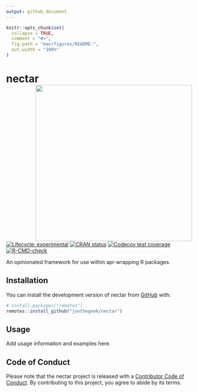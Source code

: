 ```yaml
---
output: github_document
---
```


<!-- README.md is generated from README.Rmd. Please edit that file -->

```r
knitr::opts_chunk$set(
  collapse = TRUE,
  comment = "#>",
  fig.path = "man/figures/README-",
  out.width = "100%"
)
```

# nectar <a href="https://nectar.api2r.org"><img src="man/figures/logo.svg" align="right" height="424" /></a>

<!-- badges: start -->
[![Lifecycle: experimental](https://img.shields.io/badge/lifecycle-experimental-orange.svg)](https://lifecycle.r-lib.org/articles/stages.html#experimental)
[![CRAN status](https://www.r-pkg.org/badges/version/nectar)](https://CRAN.R-project.org/package=nectar)
[![Codecov test coverage](https://codecov.io/gh/jonthegeek/nectar/branch/main/graph/badge.svg)](https://app.codecov.io/gh/jonthegeek/nectar?branch=main)
[![R-CMD-check](https://github.com/jonthegeek/nectar/actions/workflows/R-CMD-check.yaml/badge.svg)](https://github.com/jonthegeek/nectar/actions/workflows/R-CMD-check.yaml)
<!-- badges: end -->

An opinionated framework for use within api-wrapping R packages.

## Installation

You can install the development version of nectar from [GitHub](https://github.com/) with:

``` r
# install.packages("remotes")
remotes::install_github("jonthegeek/nectar")
```

## Usage

Add usage information and examples here.

## Code of Conduct

Please note that the nectar project is released with a [Contributor Code of Conduct](https://nectar.api2r.org/CODE_OF_CONDUCT.html). By contributing to this project, you agree to abide by its terms.

